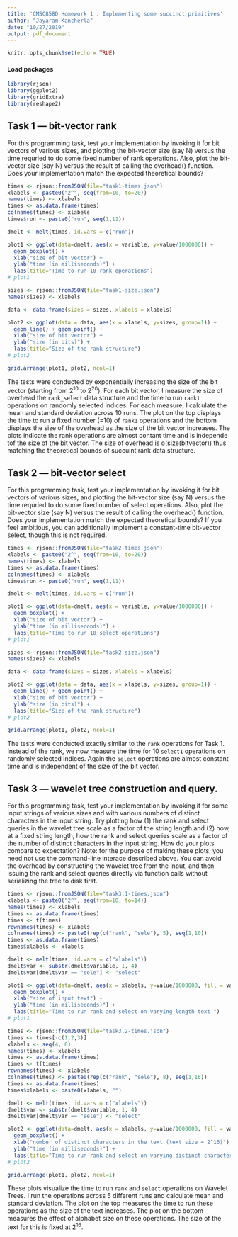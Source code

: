 ---
title: 'CMSC858D Homework 1 : Implementing some succinct primitives'
author: "Jayaram Kancherla"
date: "10/27/2019"
output: pdf_document
---

```{r setup, include=FALSE}
knitr::opts_chunk$set(echo = TRUE)
```


#### Load packages
```{r}
library(rjson)
library(ggplot2)
library(gridExtra)
library(reshape2)
```

## Task 1 — bit-vector rank

For this programming task, test your implementation by invoking it for bit vectors of various sizes, and plotting the bit-vector size (say N) versus the time requried to do some fixed number of rank operations. Also, plot the bit-vector size (say N) versus the result of calling the overhead() function. Does your implementation match the expected theoretical bounds?

```{r}
times <- rjson::fromJSON(file="task1-times.json")
xlabels <- paste0("2^", seq(from=10, to=20))
names(times) <- xlabels
times <- as.data.frame(times)
colnames(times) <- xlabels
times$run <- paste0("run", seq(1,11))

dmelt <- melt(times, id.vars = c("run"))

plot1 <- ggplot(data=dmelt, aes(x = variable, y=value/1000000)) +
  geom_boxplot() +
  xlab("size of bit vector") +
  ylab("time (in milliseconds)") + 
  labs(title="Time to run 10 rank operations")
# plot1

sizes <- rjson::fromJSON(file="task1-size.json")
names(sizes) <- xlabels

data <- data.frame(sizes = sizes, xlabels = xlabels)

plot2 <- ggplot(data = data, aes(x = xlabels, y=sizes, group=1)) +
  geom_line() + geom_point() +
  xlab("size of bit vector") +
  ylab("size (in bits)") + 
  labs(title="Size of the rank structure")
# plot2

grid.arrange(plot1, plot2, ncol=1)
```
The tests were conducted by exponentially increasing the size of the bit vector (starting from 2^10^ to 2^20^). For each bit vector, I measure the size of overhead the `rank_select` data structure and the time to run `rank1` operations on randomly selected indices. For each measure, I calculate the mean and standard deviation across 10 runs. The plot on the top displays the time to run a fixed number (=10) of `rank1` operations and the bottom displays the size of the overhead as the size of the bit vector increases. The plots indicate the rank operations are almost contant time and is independe tof the size of the bit vector. The size of overhead is o(size(bitvector)) thus matching the theoretical bounds of succuint rank data structure.


## Task 2 — bit-vector select

For this programming task, test your implementation by invoking it for bit vectors of various sizes, and plotting the bit-vector size (say N) versus the time requried to do some fixed number of select operations. Also, plot the bit-vector size (say N) versus the result of calling the overhead() function. Does your implementation match the expected theoretical bounds? If you feel ambitious, you can additionally implement a constant-time bit-vector select, though this is not required.

```{r}
times <- rjson::fromJSON(file="task2-times.json")
xlabels <- paste0("2^", seq(from=10, to=20))
names(times) <- xlabels
times <- as.data.frame(times)
colnames(times) <- xlabels
times$run <- paste0("run", seq(1,11))

dmelt <- melt(times, id.vars = c("run"))

plot1 <- ggplot(data=dmelt, aes(x = variable, y=value/1000000)) +
  geom_boxplot() +
  xlab("size of bit vector") +
  ylab("time (in milliseconds)") + 
  labs(title="Time to run 10 select operations")
# plot1

sizes <- rjson::fromJSON(file="task2-size.json")
names(sizes) <- xlabels

data <- data.frame(sizes = sizes, xlabels = xlabels)

plot2 <- ggplot(data = data, aes(x = xlabels, y=sizes, group=1)) +
  geom_line() + geom_point() +
  xlab("size of bit vector") +
  ylab("size (in bits)") + 
  labs(title="Size of the rank structure")
# plot2

grid.arrange(plot1, plot2, ncol=1)
```

The tests were conducted exactly similar to the `rank` operations for Task 1. Instead of the rank, we now measure the time for 10 `select1` operations on randomly selected indices. Again the `select` operations are almost constant time and is independent of the size of the bit vector.


## Task 3 — wavelet tree construction and query.

For this programming task, test your implementation by invoking it for some input strings of various sizes and with various numbers of distinct characters in the input string. Try plotting how (1) the rank and select queries in the wavelet tree scale as a factor of the string length and (2) how, at a fixed string length, how the rank and select queries scale as a factor of the number of distinct characters in the input string. How do your plots compare to expectation? Note: for the purpose of making these plots, you need not use the command-line interace described above. You can avoid the overhead by constructing the wavelet tree from the input, and then issuing the rank and select queries directly via function calls without serializing the tree to disk first.

```{r}
times <- rjson::fromJSON(file="task3.1-times.json")
xlabels <- paste0("2^", seq(from=10, to=14))
names(times) <- xlabels
times <- as.data.frame(times)
times <- t(times)
rownames(times) <- xlabels
colnames(times) <- paste0(rep(c("rank", "sele"), 5), seq(1,10))
times <- as.data.frame(times)
times$xlabels <- xlabels

dmelt <- melt(times, id.vars = c("xlabels"))
dmelt$var <- substr(dmelt$variable, 1, 4) 
dmelt$var[dmelt$var == "sele"] <- "select"

plot1 <- ggplot(data=dmelt, aes(x = xlabels, y=value/1000000, fill = var)) +
  geom_boxplot() +
  xlab("size of input text") +
  ylab("time (in milliseconds)") + 
  labs(title="Time to run rank and select on varying length text ")
# plot1

times <- rjson::fromJSON(file="task3.2-times.json")
times <- times[-c(1,2,3)]
xlabels <- seq(4, 8)
names(times) <- xlabels
times <- as.data.frame(times)
times <- t(times)
rownames(times) <- xlabels
colnames(times) <- paste0(rep(c("rank", "sele"), 8), seq(1,16))
times <- as.data.frame(times)
times$xlabels <- paste0(xlabels, "")

dmelt <- melt(times, id.vars = c("xlabels"))
dmelt$var <- substr(dmelt$variable, 1, 4) 
dmelt$var[dmelt$var == "sele"] <- "select"

plot2 <- ggplot(data=dmelt, aes(x = xlabels, y=value/1000000, fill = var)) +
  geom_boxplot() +
  xlab("number of distinct characters in the text (text size = 2^16)") +
  ylab("time (in milliseconds)") + 
  labs(title="Time to run rank and select on varying distinct characters")
# plot2

grid.arrange(plot1, plot2, ncol=1)
```

These plots visualize the time to run `rank` and `select` operations on Wavelet Trees. I run the operations across 5 different runs and calculate mean and standard deviation. The plot on the top measures the time to run these operations as the size of the text increases. The plot on the bottom measures the effect of alphabet size on these operations. The size of the text for this is fixed at 2^16^.
